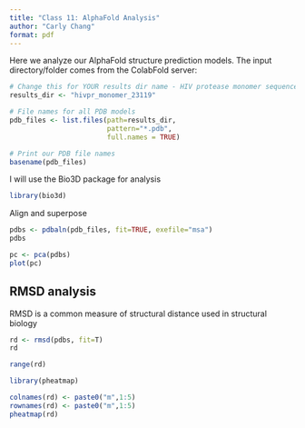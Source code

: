```yaml
---
title: "Class 11: AlphaFold Analysis"
author: "Carly Chang"
format: pdf
---
```


Here we analyze our AlphaFold structure prediction models. The input directory/folder comes from the ColabFold server: 

```r
# Change this for YOUR results dir name - HIV protease monomer sequence
results_dir <- "hivpr_monomer_23119" 
```

```r
# File names for all PDB models
pdb_files <- list.files(path=results_dir,
                        pattern="*.pdb",
                        full.names = TRUE)

# Print our PDB file names
basename(pdb_files)
```

I will use the Bio3D package for analysis
```r
library(bio3d)
```


Align and superpose
```r
pdbs <- pdbaln(pdb_files, fit=TRUE, exefile="msa")
pdbs
```

```r
pc <- pca(pdbs)
plot(pc)
```

## RMSD analysis
RMSD is a common measure of structural distance used in structural biology
```r
rd <- rmsd(pdbs, fit=T)
rd
```

```r
range(rd)
```

```r
library(pheatmap)

colnames(rd) <- paste0("m",1:5)
rownames(rd) <- paste0("m",1:5)
pheatmap(rd)
```

